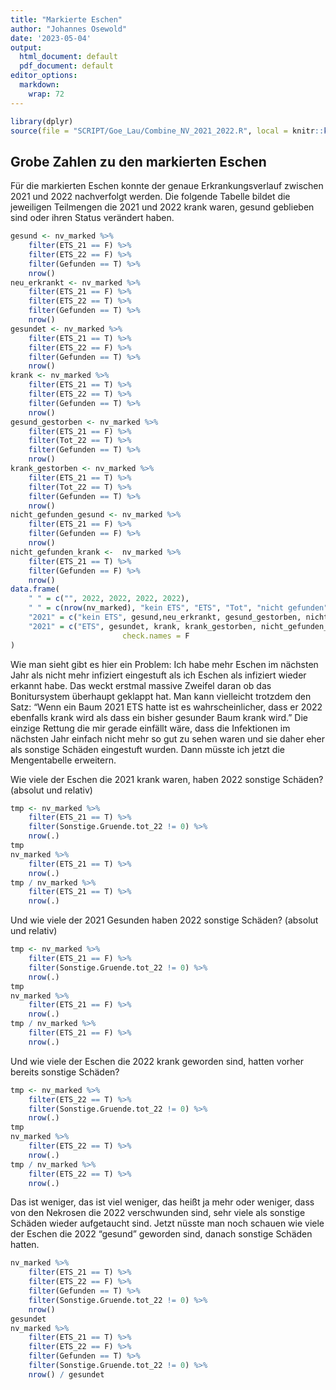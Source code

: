 ```yaml
---
title: "Markierte Eschen"
author: "Johannes Osewold"
date: '2023-05-04'
output:
  html_document: default
  pdf_document: default
editor_options: 
  markdown: 
    wrap: 72
---
```


```r
library(dplyr)
source(file = "SCRIPT/Goe_Lau/Combine_NV_2021_2022.R", local = knitr::knit_global())
```

## Grobe Zahlen zu den markierten Eschen

Für die markierten Eschen konnte der genaue Erkrankungsverlauf zwischen
2021 und 2022 nachverfolgt werden. Die folgende Tabelle bildet die
jeweiligen Teilmengen die 2021 und 2022 krank waren, gesund geblieben
sind oder ihren Status verändert haben.

```r
gesund <- nv_marked %>% 
	filter(ETS_21 == F) %>% 
	filter(ETS_22 == F) %>% 
	filter(Gefunden == T) %>% 
	nrow()
neu_erkrankt <- nv_marked %>% 
	filter(ETS_21 == F) %>% 
	filter(ETS_22 == T) %>% 
	filter(Gefunden == T) %>% 
	nrow()
gesundet <- nv_marked %>% 
	filter(ETS_21 == T) %>% 
	filter(ETS_22 == F) %>% 
	filter(Gefunden == T) %>% 
	nrow()
krank <- nv_marked %>% 
	filter(ETS_21 == T) %>% 
	filter(ETS_22 == T) %>% 
	filter(Gefunden == T) %>% 
	nrow()
gesund_gestorben <- nv_marked %>% 
	filter(ETS_21 == F) %>% 
	filter(Tot_22 == T) %>% 
	filter(Gefunden == T) %>% 
	nrow()
krank_gestorben <- nv_marked %>% 
	filter(ETS_21 == T) %>% 
	filter(Tot_22 == T) %>% 
	filter(Gefunden == T) %>% 
	nrow()
nicht_gefunden_gesund <- nv_marked %>% 
	filter(ETS_21 == F) %>% 
	filter(Gefunden == F) %>% 
	nrow()
nicht_gefunden_krank <-  nv_marked %>% 
	filter(ETS_21 == T) %>% 
	filter(Gefunden == F) %>% 
	nrow()
data.frame(
	" " = c("", 2022, 2022, 2022, 2022),
	" " = c(nrow(nv_marked), "kein ETS", "ETS", "Tot", "nicht gefunden"),
	"2021" = c("kein ETS", gesund,neu_erkrankt, gesund_gestorben, nicht_gefunden_gesund),
	"2021" = c("ETS", gesundet, krank, krank_gestorben, nicht_gefunden_krank),
						 check.names = F
)
```

Wie man sieht gibt es hier ein Problem: Ich habe mehr Eschen im nächsten
Jahr als nicht mehr infiziert eingestuft als ich Eschen als infiziert
wieder erkannt habe. Das weckt erstmal massive Zweifel daran ob das
Bonitursystem überhaupt geklappt hat. Man kann vielleicht trotzdem den
Satz: "Wenn ein Baum 2021 ETS hatte ist es wahrscheinlicher, dass er
2022 ebenfalls krank wird als dass ein bisher gesunder Baum krank wird."
Die einzige Rettung die mir gerade einfällt wäre, dass die Infektionen
im nächsten Jahr einfach nicht mehr so gut zu sehen waren und sie daher
eher als sonstige Schäden eingestuft wurden. Dann müsste ich jetzt die
Mengentabelle erweitern.

Wie viele der Eschen die 2021 krank waren, haben 2022 sonstige Schäden?
(absolut und relativ)

```r
tmp <- nv_marked %>% 
	filter(ETS_21 == T) %>%
	filter(Sonstige.Gruende.tot_22 != 0) %>% 
	nrow(.)
tmp
nv_marked %>% 
	filter(ETS_21 == T) %>%
	nrow(.)
tmp / nv_marked %>% 
	filter(ETS_21 == T) %>%
	nrow(.)
```

Und wie viele der 2021 Gesunden haben 2022 sonstige Schäden? (absolut
und relativ)

```r
tmp <- nv_marked %>% 
	filter(ETS_21 == F) %>%
	filter(Sonstige.Gruende.tot_22 != 0) %>% 
	nrow(.)
tmp
nv_marked %>% 
	filter(ETS_21 == F) %>%
	nrow(.)
tmp / nv_marked %>% 
	filter(ETS_21 == F) %>%
	nrow(.)
```

Und wie viele der Eschen die 2022 krank geworden sind, hatten vorher
bereits sonstige Schäden?

```r
tmp <- nv_marked %>% 
	filter(ETS_22 == T) %>%
	filter(Sonstige.Gruende.tot_22 != 0) %>% 
	nrow(.)
tmp
nv_marked %>% 
	filter(ETS_22 == T) %>%
	nrow(.)
tmp / nv_marked %>% 
	filter(ETS_22 == T) %>%
	nrow(.)
```

Das ist weniger, das ist viel weniger, das heißt ja mehr oder weniger,
dass von den Nekrosen die 2022 verschwunden sind, sehr viele als
sonstige Schäden wieder aufgetaucht sind. Jetzt nüsste man noch schauen
wie viele der Eschen die 2022 "gesund" geworden sind, danach sonstige
Schäden hatten.

```r
nv_marked %>% 
	filter(ETS_21 == T) %>% 
	filter(ETS_22 == F) %>% 
	filter(Gefunden == T) %>% 
	filter(Sonstige.Gruende.tot_22 != 0) %>% 
	nrow()
gesundet
nv_marked %>% 
	filter(ETS_21 == T) %>% 
	filter(ETS_22 == F) %>% 
	filter(Gefunden == T) %>% 
	filter(Sonstige.Gruende.tot_22 != 0) %>% 
	nrow() / gesundet
```
